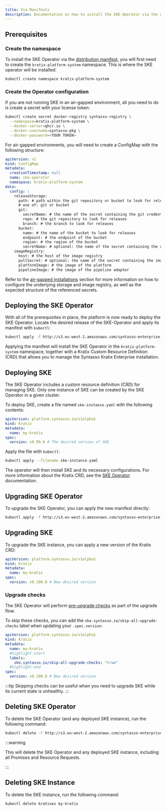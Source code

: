 ```yaml
---
title: Via Manifests
description: Documentation on how to install the SKE-Operator via the operator manifest directly
---
```


## Prerequisites

### Create the namespace

To install the SKE Operator via the [distribution manifest](../../releases/ske-operator),
you will first need to create the `kratix-platform-system` namespace. This is where the
SKE operator will be installed:

```bash
kubectl create namespace kratix-platform-system
```

### Create the Operator configuration

If you are not running SKE in an air-gapped environment, all you need to do is create a secret with your license token:

```bash
kubectl create secret docker-registry syntasso-registry \
  --namespace=kratix-platform-system \
  --docker-server=ghcr.io \
  --docker-username=syntasso-pkg \
  --docker-password=<YOUR TOKEN>
```

For air-gapped environments, you will need to create a ConfigMap with the following structure:

```yaml
apiVersion: v1
kind: ConfigMap
metadata:
  creationTimestamp: null
  name: ske-operator
  namespace: kratix-platform-system
data:
  config: |
    releaseStorage:
      path: # path within the git repository or bucket to look for releases
      # one of: git or bucket
      git:
        secretName: # the name of the secret containing the git credentials
        repo: # the git repository to look for releases
        branch: # the branch to look for releases
      bucket:
        name: # the name of the bucket to look for releases
        endpoint: # the endpoint of the bucket
        region: # the region of the bucket
        secretName: # optional: the name of the secret containing the credentials to access the bucket
    imageRegistry:
      host: # the host of the image registry
      pullSecret: # optional: the name of the secret containing the image registry credentials
      platformImage: # the image of the platform
      pipelineImage: # the image of the pipeline adapter
```

Refer to the [air-gapped installations](./air-gapped) section for more
information on how to configure the underlying storage and image registry, as
well as the expected structure of the referenced secrets.

## Deploying the SKE Operator

With all of the prerequisites in place, the platform is now ready to deploy the
SKE Operator. Locate the desired release of the SKE-Operator and apply its
manifest with `kubectl`:

```bash
kubectl apply -f http://s3.eu-west-2.amazonaws.com/syntasso-enterprise-releases/ske-operator/<VERSION>/ske-operator-distribution.yaml
```

Applying the manifest will install the SKE Operator in the
`kratix-platform-system` namespace, together with a Kratix Custom Resource
Definition (CRD) that allows you to manage the Syntasso Kratix Enterprise installation.

## Deploying SKE

The SKE Operator includes a custom resource definition (CRD) for managing
SKE. Only one instance of SKE can be created by the SKE Operator in a
given cluster.

To deploy SKE, create a file named `ske-instance.yaml` with the following contents:

```yaml
apiVersion: platform.syntasso.io/v1alpha1
kind: Kratix
metadata:
  name: my-kratix
spec:
  version: v0.99.0 # The desired version of SKE
```

Apply the file with `kubectl`:

```bash
kubectl apply --filename ske-instance.yaml
```

The operator will then install SKE and its necessary configurations. For more
information about the Kratix CRD, see the [SKE Operator](../ske-operator)
documentation.

## Upgrading SKE Operator

To upgrade the SKE Operator, you can apply the new manifest directly:

```bash
kubectl apply -f http://s3.eu-west-2.amazonaws.com/syntasso-enterprise-releases/ske-operator/<NEW-VERSION>/ske-operator-distribution.yaml
```

## Upgrading SKE

To upgrade the SKE instance, you can apply a new version of the Kratix CRD:

```yaml
apiVersion: platform.syntasso.io/v1alpha1
kind: Kratix
metadata:
  name: my-kratix
spec:
  version: v0.100.0 # New desired version
```

### Upgrade checks

The SKE Operator will perform [pre-upgrade checks](../ske-operator#pre-upgrade-checks) as part of the upgrade flow.

To skip these checks, you can add the
`ske.syntasso.io/skip-all-upgrade-checks` label when updating your `.spec.version`:

```yaml
apiVersion: platform.syntasso.io/v1alpha1
kind: Kratix
metadata:
  name: my-kratix
  #highlight-start
  labels:
    ske.syntasso.io/skip-all-upgrade-checks: "true"
  #highlight-end
spec:
  version: v0.100.0 # New desired version
```

:::tip
Skipping checks can be useful when you need to upgrade SKE while its current state is
unhealthy.
:::

## Deleting SKE Operator

To delete the SKE Operator (and any deployed SKE instance), run the following command:

```bash
kubectl delete -f http://s3.eu-west-2.amazonaws.com/syntasso-enterprise-releases/ske-operator/<VERSION>/ske-operator-distribution.yaml
```

:::warning

This will delete the SKE Operator and any deployed SKE instance, including all Promises
and Resource Requests.

:::

## Deleting SKE Instance

To delete the SKE instance, run the following command:

```bash
kubectl delete kratixes my-kratix
```
